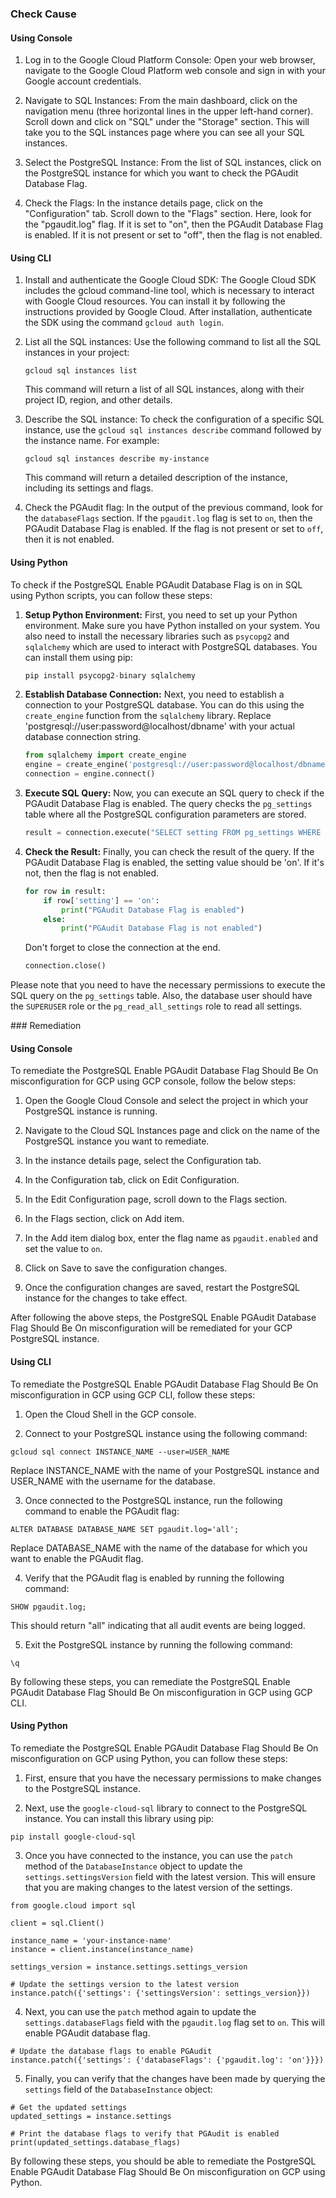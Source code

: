 

<Tabs><Tab title='Cause'>
### Check Cause

#### Using Console

1. Log in to the Google Cloud Platform Console: Open your web browser, navigate to the Google Cloud Platform web console and sign in with your Google account credentials.

2. Navigate to SQL Instances: From the main dashboard, click on the navigation menu (three horizontal lines in the upper left-hand corner). Scroll down and click on "SQL" under the "Storage" section. This will take you to the SQL instances page where you can see all your SQL instances.

3. Select the PostgreSQL Instance: From the list of SQL instances, click on the PostgreSQL instance for which you want to check the PGAudit Database Flag.

4. Check the Flags: In the instance details page, click on the "Configuration" tab. Scroll down to the "Flags" section. Here, look for the "pgaudit.log" flag. If it is set to "on", then the PGAudit Database Flag is enabled. If it is not present or set to "off", then the flag is not enabled.

#### Using CLI

1. Install and authenticate the Google Cloud SDK: The Google Cloud SDK includes the gcloud command-line tool, which is necessary to interact with Google Cloud resources. You can install it by following the instructions provided by Google Cloud. After installation, authenticate the SDK using the command `gcloud auth login`.

2. List all the SQL instances: Use the following command to list all the SQL instances in your project:

    ```
    gcloud sql instances list
    ```

    This command will return a list of all SQL instances, along with their project ID, region, and other details.

3. Describe the SQL instance: To check the configuration of a specific SQL instance, use the `gcloud sql instances describe` command followed by the instance name. For example:

    ```
    gcloud sql instances describe my-instance
    ```

    This command will return a detailed description of the instance, including its settings and flags.

4. Check the PGAudit flag: In the output of the previous command, look for the `databaseFlags` section. If the `pgaudit.log` flag is set to `on`, then the PGAudit Database Flag is enabled. If the flag is not present or set to `off`, then it is not enabled.

#### Using Python

To check if the PostgreSQL Enable PGAudit Database Flag is on in SQL using Python scripts, you can follow these steps:

1. **Setup Python Environment:**
   First, you need to set up your Python environment. Make sure you have Python installed on your system. You also need to install the necessary libraries such as `psycopg2` and `sqlalchemy` which are used to interact with PostgreSQL databases. You can install them using pip:
   ```python
   pip install psycopg2-binary sqlalchemy
   ```

2. **Establish Database Connection:**
   Next, you need to establish a connection to your PostgreSQL database. You can do this using the `create_engine` function from the `sqlalchemy` library. Replace 'postgresql://user:password@localhost/dbname' with your actual database connection string.
   ```python
   from sqlalchemy import create_engine
   engine = create_engine('postgresql://user:password@localhost/dbname')
   connection = engine.connect()
   ```

3. **Execute SQL Query:**
   Now, you can execute an SQL query to check if the PGAudit Database Flag is enabled. The query checks the `pg_settings` table where all the PostgreSQL configuration parameters are stored.
   ```python
   result = connection.execute("SELECT setting FROM pg_settings WHERE name = 'pgaudit.log'")
   ```

4. **Check the Result:**
   Finally, you can check the result of the query. If the PGAudit Database Flag is enabled, the setting value should be 'on'. If it's not, then the flag is not enabled.
   ```python
   for row in result:
       if row['setting'] == 'on':
           print("PGAudit Database Flag is enabled")
       else:
           print("PGAudit Database Flag is not enabled")
   ```
   Don't forget to close the connection at the end.
   ```python
   connection.close()
   ```

Please note that you need to have the necessary permissions to execute the SQL query on the `pg_settings` table. Also, the database user should have the `SUPERUSER` role or the `pg_read_all_settings` role to read all settings.

</Tab>

<Tab title='Remediation'>
### Remediation

#### Using Console

To remediate the PostgreSQL Enable PGAudit Database Flag Should Be On misconfiguration for GCP using GCP console, follow the below steps:

1. Open the Google Cloud Console and select the project in which your PostgreSQL instance is running.

2. Navigate to the Cloud SQL Instances page and click on the name of the PostgreSQL instance you want to remediate.

3. In the instance details page, select the Configuration tab.

4. In the Configuration tab, click on Edit Configuration.

5. In the Edit Configuration page, scroll down to the Flags section.

6. In the Flags section, click on Add item.

7. In the Add item dialog box, enter the flag name as `pgaudit.enabled` and set the value to `on`.

8. Click on Save to save the configuration changes.

9. Once the configuration changes are saved, restart the PostgreSQL instance for the changes to take effect.

After following the above steps, the PostgreSQL Enable PGAudit Database Flag Should Be On misconfiguration will be remediated for your GCP PostgreSQL instance.

#### Using CLI

To remediate the PostgreSQL Enable PGAudit Database Flag Should Be On misconfiguration in GCP using GCP CLI, follow these steps:

1. Open the Cloud Shell in the GCP console.

2. Connect to your PostgreSQL instance using the following command:
```
gcloud sql connect INSTANCE_NAME --user=USER_NAME
```
Replace INSTANCE_NAME with the name of your PostgreSQL instance and USER_NAME with the username for the database.

3. Once connected to the PostgreSQL instance, run the following command to enable the PGAudit flag:
```
ALTER DATABASE DATABASE_NAME SET pgaudit.log='all';
```
Replace DATABASE_NAME with the name of the database for which you want to enable the PGAudit flag.

4. Verify that the PGAudit flag is enabled by running the following command:
```
SHOW pgaudit.log;
```
This should return "all" indicating that all audit events are being logged.

5. Exit the PostgreSQL instance by running the following command:
```
\q
```

By following these steps, you can remediate the PostgreSQL Enable PGAudit Database Flag Should Be On misconfiguration in GCP using GCP CLI.

#### Using Python

To remediate the PostgreSQL Enable PGAudit Database Flag Should Be On misconfiguration on GCP using Python, you can follow these steps:

1. First, ensure that you have the necessary permissions to make changes to the PostgreSQL instance.

2. Next, use the `google-cloud-sql` library to connect to the PostgreSQL instance. You can install this library using pip:

```
pip install google-cloud-sql
```

3. Once you have connected to the instance, you can use the `patch` method of the `DatabaseInstance` object to update the `settings.settingsVersion` field with the latest version. This will ensure that you are making changes to the latest version of the settings.

```
from google.cloud import sql

client = sql.Client()

instance_name = 'your-instance-name'
instance = client.instance(instance_name)

settings_version = instance.settings.settings_version

# Update the settings version to the latest version
instance.patch({'settings': {'settingsVersion': settings_version}})
```

4. Next, you can use the `patch` method again to update the `settings.databaseFlags` field with the `pgaudit.log` flag set to `on`. This will enable PGAudit database flag.

```
# Update the database flags to enable PGAudit
instance.patch({'settings': {'databaseFlags': {'pgaudit.log': 'on'}}})
```

5. Finally, you can verify that the changes have been made by querying the `settings` field of the `DatabaseInstance` object:

```
# Get the updated settings
updated_settings = instance.settings

# Print the database flags to verify that PGAudit is enabled
print(updated_settings.database_flags)
```

By following these steps, you should be able to remediate the PostgreSQL Enable PGAudit Database Flag Should Be On misconfiguration on GCP using Python.


</Tab>
</Tabs>